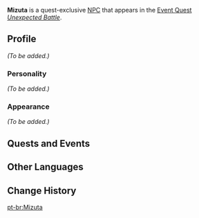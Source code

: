 {{Meta
<!-- Remove this template after adding the missing info -->
|missing_NPC_profile  = yes
}}
{{Character Infobox
|type             = Quest NPC
|image            = NPC Mizuta.png
|region           = Inazuma
|title            = Yae Publishing House Editor
|affiliation      = Yae Publishing House

|ancestry         = <!-- Clan/family -->
|father           = 
|mother           = 
|spouse           = 
|sibling          = 
|child            = 
|relative         = 

|voiceEN          = 
|voiceCN          = 
|voiceJP          = 
|dialoguereward   = 
}}
'''Mizuta''' is a quest-exclusive [[NPC]] that appears in the [[Event Quest]] ''[[Unexpected Battle]]''.
<!--
==Location==
{{subst:#tag:gallery|
NPC Location {{subst:PAGENAME}}.png{{subst:!}}{{subst:PAGENAME}}'s location
NPC Location {{subst:PAGENAME}} Context.png{{subst:!}}Additional context
}}
-->
==Profile==
<!--Detailed story/lore information goes here.-->
''(To be added.)''

===Personality===
''(To be added.)''

===Appearance===
<!--Keep appearance section short and concise. Limit to 2 paragraphs with 3-4 sentences each.-->
''(To be added.)''

==Quests and Events==
{{Quests and Events}}
<!--
==Trivia==
* 
-->
==Other Languages==
{{Other Languages
|default_hidden=1
|en      = Mizuta
|zhs     = 水田
|zhs_rm  = Shuǐtián
|zht     = 水田
|zht_rm  = Shuǐtián
|zh_tl   = 
|ja      = 水田
|ja_rm   = Mizuta
|ko      = 미즈타
|es      = Mizuta
|fr      = Mizuta
|ru      = Мидзута
|th      = Mizuta
|vi      = Mizuta
|de      = Mizuta
|id      = Mizuta
|pt      = Mizuta
|tr      = Mizuta
|it      = Mizuta
}}

==Change History==
{{Change History|3.4}}
<!--
==References==
{{Reflist}}
-->

[[pt-br:Mizuta]]